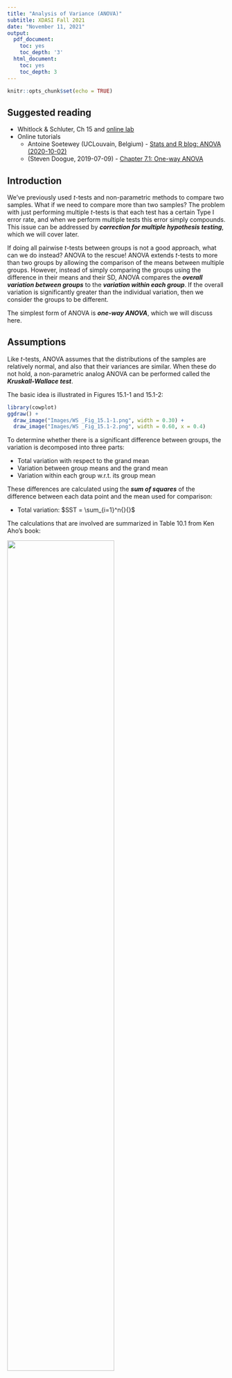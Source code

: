 ```yaml
---
title: "Analysis of Variance (ANOVA)"
subtitle: XDASI Fall 2021
date: "November 11, 2021"
output:
  pdf_document:
    toc: yes
    toc_depth: '3'
  html_document:
    toc: yes
    toc_depth: 3
---
```


<!-- initial version from Manny Katari ; edited by KCG -->

```r
knitr::opts_chunk$set(echo = TRUE)
```

## Suggested reading

+ Whitlock & Schluter, Ch 15 and  <a href="https://whitlockschluter3e.zoology.ubc.ca/RLabs/R_tutorial_ANOVA.html" target="blank">  online lab </a>
+ Online tutorials
  + Antoine Soetewey (UCLouvain, Belgium) -  <a href="https://statsandr.com/blog/anova-in-r/#anova-in-r" target="blank"> Stats and R blog: ANOVA (2020-10-02) </a>
  + (Steven Doogue, 2019-07-09) - <a href="  https://statsandr.com/blog/anova-in-r/#anova-in-r" target="blank"> Chapter 7.1: One-way ANOVA </a>

## Introduction

We've previously used $t$-tests and non-parametric methods to compare two samples. What if we need to compare more than two samples? The problem with just performing multiple $t$-tests is that each test has a certain Type I error rate, and when we perform multiple tests this error simply compounds. This issue can be addressed by ***correction for multiple hypothesis testing***, which we will cover later.

If doing all pairwise $t$-tests between groups is not a good approach, what can we do instead? ANOVA to the rescue! ANOVA extends $t$-tests to more than two groups by allowing the comparison of the means between multiple groups. However, instead of simply comparing the groups using the difference in their means and their SD, ANOVA compares the ***overall variation between groups*** to the ***variation within each group***. If the overall variation is significantly greater than the individual variation, then we consider the groups to be different.

The simplest form of ANOVA is ***one-way ANOVA***, which we will discuss here. 

## Assumptions

Like $t$-tests, ANOVA assumes that the distributions of the samples are relatively normal, and also that their variances are similar. When these do not hold, a non-parametric analog ANOVA can be performed called the ***Kruskall-Wallace test***.

The basic idea is illustrated in Figures 15.1-1 and 15.1-2:

```r
library(cowplot)
ggdraw() + 
  draw_image("Images/WS _Fig_15.1-1.png", width = 0.30) + 
  draw_image("Images/WS _Fig_15.1-2.png", width = 0.60, x = 0.4)
``` 

To determine whether there is a significant difference between groups, the variation is decomposed into three parts:

+ Total variation with respect to the grand mean
+ Variation between group means and the grand mean
+ Variation within each group w.r.t. its group mean

These differences are calculated using the ***sum of squares*** of the difference between each data point and the mean used for comparison:

+ Total variation: $SST = \sum_{i=1}^n{}{}$

The calculations that are involved are summarized in Table 10.1 from Ken Aho's book:

<div align="center">
![](Images/Aho_ANOVA_SS.png){width="70%"}
</div>

The ***total sum of squares (TSS)*** equals the ***within-group SS (SSW)***, also called the ***error SS (SSE)***, plus the ***between-group SS (SSB or SSG)***:

$$SST = SSW + SSB$$

As usual, we need to take into account the ***degrees of freedom***, which is just the number of data points in each equation minus one (the mean used for comparison).


## The $\chi^2$ distribution

Since we are measuring differences using ***sums of squares***, the differences will follow a $\chi^{2}$ distribution, which represents the **sum of squared random values** selected from a **normal distribution**. The degrees of freedom, $k$ is simply the number of random values.

$$Q = \sum\limits_{i=1}^{k} Z_{i}^{2}$$

#### $\chi^2$ with different sample sizes

Let's simulate some data to see what it looks like when k = 10, 5, and 1 and the values are retrieved from a standard normal distribution. (We have also done this in a previous class.)

```r
#################

# Sample size k = 10 ==> Chi-squared degrees of freedom = 10
chik=10
normval=numeric()
for (i in 1:10000) {  # repeat this 10000 times
  
  # Randomly sample k items from the standard normal distribution
  # then take the sum of squared values of the random samples
  normval[i]=sum(rnorm(chik)**2)
}

# make a histogram of the results
hist(normval, breaks=100, # make 100 bins on the x-axis
     col=rgb(1,0,0,.25),  # make it red, with 25% transparency
                          # this allows us to show multiple histograms on the same plot
     ylim=c(0,2000),      # set the limits of the y-axis
     main = "Chi-square samples from the standard normal dist"
    )
# Sample size k = 5 ==> Chi-squared degrees of freedom = 5
chik=5
normval=numeric()
for (i in 1:10000) {
  normval[i]=sum(rnorm(chik)**2)
}

# the `add` directive adds the new histogram to the old plot
hist(normval, breaks=75,          # reduce the number of bins since this distribution
                                  # is squished to the left
     col=rgb(0,1,0,.25), add=T)   # green, with 25% transparency

# Sample size k = 1 ==> Chi-squared degrees of freedom = 1
chik=1
normval=numeric()
for (i in 1:10000) {
  normval[i]=sum(rnorm(chik)**2)
}

hist(normval, breaks=50,          # use even fewer bins
     col=rgb(0,0,1,.25), add=T)   # blue, with 25% transparency
```

It is clear to see that as $k$ increases, the distribution begins to look like a **normal distribution**. 

This only happens when the **sample size is at least 10**, which is why it is not recommended to use the $\chi^{2}$ test for small values of $k$ (<10).


## The $F$-statistic

To ***compare two $\chi^{2}$ distributions***, we can simply take a ***ratio*** of them (taking into account their respective degrees of freedom). 

This distribution is called an **$F$-distribution** and the _**ratio**_ is the **$F$-statistic**. (The $F$-distribution is named after the statistician Ron Fisher.)

#### F-distribution for samples from the same population

Let's first see what it would look like if the the means of the two populations that are being sampled are **equal**.

```r

chik=10
normval=numeric()
normval2=numeric()
for (i in 1:10000) {
   normval[i]=sum(rnorm(chik)**2)
   normval2[i]=sum(rnorm(chik)**2) 
  
}

# since the values are sampled from the same distribution, 
# the ratios are centered around 1
hist(((normval/(chik-1))/(normval2/(chik-1))),
     main = "Histogram of F-distribution",
     breaks=100, col=rgb(1,0,0,.25))
```

Note that depending on how close most of the density is to the mean, the heights of two histograms will vary, even if they are generated using exactly the same procedure. Run the above code several times and see how the results change each time.


#### F-distribution for populations with different means

What if the means of our normal distributions are different? 

We can make a second histogram showing the same ratio for data sampled from two normal distributions with different means: the standard normal and a normal distribution with mean = 2 and sd = 1.

Now, the ratio of the sums of the two samples will look quite different. Let's try this and superimpose the two histograms for comparison.

```r
# same as above -- sample two sums of squares from the same dist
chik=10
normval=numeric()
normval2=numeric()
for (i in 1:10000) {
  # take two sets of sample of size 10 from the standard normal distribution
   normval[i]=sum(rnorm(chik)**2)
   normval2[i]=sum(rnorm(chik)**2) 
  
}

# now plot the ratios of them
# note that we didn't bother to store the intermediate result
# since we don't need to do anything with it later.
hist(((normval2/(chik-1))/(normval/(chik-1))),
     main = "Histogram of F-distribution",
     breaks=100, ylim=c(0,1500), 
     xlim=c(0,30),
     col=rgb(1,0,0,.25))

## now compare sums of squares when the means are different
chik=10
normval=numeric()
normval2=numeric()
for (i in 1:10000) {
   normval[i]=sum(rnorm(chik)**2)
   normval2[i]=sum(rnorm(chik, mean=2)**2) 
  

}

hist(((normval2/(chik-1))/(normval/(chik-1))), 
     breaks = 500, col=rgb(1,1,0,.25), add=T)    # need a lot less breaks here

```

Remember that ***variance*** is essentially a sum of squares as discussed above. So now we have the ability to compare two different variances and use a statistic to determine if they are significantly different.
